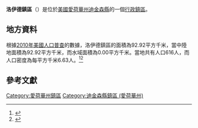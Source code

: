 {{noteTA
|G1=USState
|G2=地名
|G3=Unit
}}
{{Infobox settlement
|official_name            = 洛伊德鎮區
|native_name = Lloyd Township
|settlement_type          = [[行政鎮區|行政鎮區]]
|image_skyline            = 
|imagesize                = 
|image_map                = Map highlighting Lloyd Township, Dickinson County, Iowa.svg
|mapsize                  = 250px
|pushpin_map  =USA Iowa
|pushpin_label = 洛伊德鎮區
|pushpin_label_position   = top
|pushpin_map_caption      = 洛伊德鎮區在愛荷華州的位置
|subdivision_type         = [[世界政區索引|國家]]
|subdivision_type1        = [[美国州份|州份]]
|subdivision_type2        = [[愛荷華州行政区划|縣]]
|subdivision_name         = [[美国|美国]]
|subdivision_name1        = [[愛荷華州|愛荷華州]]
|subdivision_name2        = [[迪金森縣_(愛荷華州)|迪金森縣]]
|elevation_ft             = 1430
|elevation_m              = 436
|timezone                 = [[北美中部時區|北美中部時區]]
|area_total_km2           = 92.92
|area_land_km2            = 92.92
|area_water_km2           = 0.00
|area_total_sq_mi         = 
|area_land_sq_mi          = 
|area_water_sq_mi         = 
|population_as_of         = [[2010年美國人口普查|2010]]
|population_footnotes     = 
|population_total         = 616
|population_density_km2   = auto
|population_density_sq_mi = auto
|utc_offset               = -6
|coordinates              = {{coord|43|18|03|N|94|58|20|W|type:city_region:US-AL_source:GNS-enwiki|display=inline,title}}
| coor_pinpoint           = 
| coordinates_footnotes   = 
|timezone_DST             = CDT
|utc_offset_DST           = -5
|postal_code_type         = [[美國郵區編號|郵區編號]]
|postal_code              = 51364
|area_code                = {{link-en|电话区号563|Area code 563|563}}
|blank_name = [[地名信息系统|GNIS ID]]
|blank_info = 468290
}}
'''洛伊德鎮區'''（{{lang-en|Lloyd Township}}）是位於[[美國|美國]][[愛荷華州|愛荷華州]][[迪金森縣_(愛荷華州)|迪金森縣]]的一個[[行政鎮區|行政鎮區]]。

== 地方資料 ==
根據[[2010年美國人口普查|2010年美國人口普查]]的數據，洛伊德鎮區的面積為92.92平方千米，當中陸地面積為92.92平方千米，而水域面積為0.00平方千米。當地共有人口616人，而人口密度為每平方千米6.63人。<ref name="GR8">{{cite web|url=http://factfinder2.census.gov|publisher=[[美国人口调查局|美国人口调查局]]|accessdate=2011-05-14|title=American FactFinder|archive-date=2013-09-11|archive-url=https://web.archive.org/web/20130911234518/http://factfinder2.census.gov/|dead-url=no}}</ref><ref>{{cite web|url=https://www.citypopulation.de/en/usa/iowa/admin/|title=USA: Iowa (Counties and Townships) - City Population}}</ref>

== 參考文獻 ==
{{reflist}}

{{迪金森縣 (愛荷華州)}}

{{DEFAULTSORT:Lloyd Township}}
[[Category:愛荷華州鎮區|Category:愛荷華州鎮區]]
[[Category:迪金森縣鎮區_(愛荷華州)|Category:迪金森縣鎮區 (愛荷華州)]]

{{Iowa-geo-stub}}